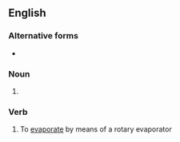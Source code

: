 ==English==

===Alternative forms===
* {{l|en|rotavape}}

===Noun===
{{en-noun}}

# {{synonym of|en|rotary evaporator}}

===Verb===
{{en-verb|++}}

# To [[evaporate]] by means of a rotary evaporator